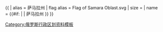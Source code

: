 {{ {{{1<noinclude>|country showdata</noinclude>}}}
| alias = 萨马拉州
| flag alias = Flag of Samara Oblast.svg
| size = {{{size|}}}
| name = {{#if: {{{name|}}} | {{{name|}}} | 萨马拉州 }}
}}<noinclude>
[[Category:俄罗斯行政区划资料模板]]
</noinclude>